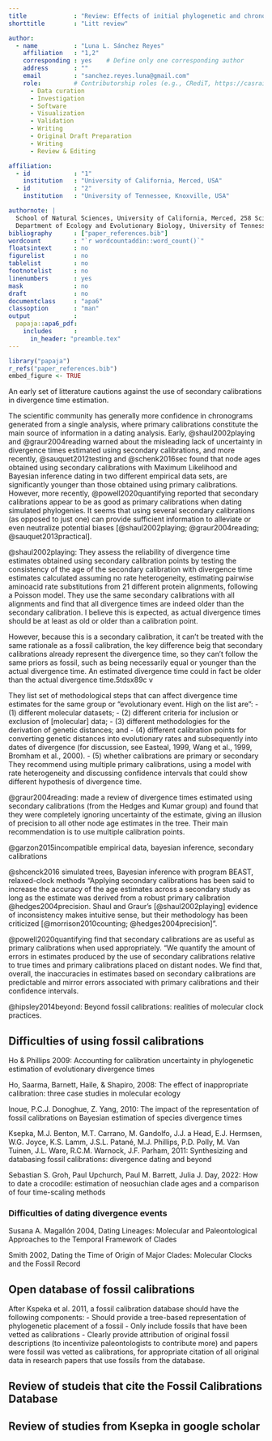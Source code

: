 ```yaml
---
title             : "Review: Effects of initial phylogenetic and chronogram hypothesis on evolutionary downstream analyses"
shorttitle        : "Litt review"

author:
  - name          : "Luna L. Sánchez Reyes"
    affiliation   : "1,2"
    corresponding : yes    # Define only one corresponding author
    address       : ""
    email         : "sanchez.reyes.luna@gmail.com"
    role:         # Contributorship roles (e.g., CRediT, https://casrai.org/credit/)
      - Data curation
      - Investigation
      - Software
      - Visualization
      - Validation
      - Writing
      - Original Draft Preparation
      - Writing
      - Review & Editing

affiliation:
  - id            : "1"
    institution   : "University of California, Merced, USA"
  - id            : "2"
    institution   : "University of Tennessee, Knoxville, USA"

authornote: |
  School of Natural Sciences, University of California, Merced, 258 Science and Engineering Building 1, Merced, CA 95340, USA.
  Department of Ecology and Evolutionary Biology, University of Tennessee, Knoxville, 446 Hesler Biology Building, Knoxville, TN 37996, USA.
bibliography      : ["paper_references.bib"]
wordcount         : "`r wordcountaddin::word_count()`"
floatsintext      : no
figurelist        : no
tablelist         : no
footnotelist      : no
linenumbers       : yes
mask              : no
draft             : no
documentclass     : "apa6"
classoption       : "man"
output            :
  papaja::apa6_pdf:
    includes      :
      in_header: "preamble.tex"
---
```


```r
library("papaja")
r_refs("paper_references.bib")
embed_figure <- TRUE
```
An early set of litterature cautions against the use of secondary calibrations in divergence time estimation.

The scientific community has generally more confidence in chronograms generated from a single analysis, where primary calibrations constitute the main source of information in a dating analysis. Early, @shaul2002playing and @graur2004reading warned about the misleading lack of uncertainty in divergence times estimated using secondary calibrations, and more recently, @sauquet2012testing and @schenk2016sec found that node ages obtained using secondary calibrations with Maximum Likelihood and Bayesian inference dating in two different empirical data sets, are significantly younger than those obtained using primary calibrations. However, more recently, @powell2020quantifying reported that secondary calibrations appear to be as good as primary calibrations when dating simulated phylogenies. It seems that using several secondary calibrations (as opposed to just one) can provide sufficient information to alleviate or even neutralize potential biases [@shaul2002playing; @graur2004reading; @sauquet2013practical].


@shaul2002playing: They assess the reliability of divergence time estimates obtained
using secondary calibration points by testing the consistency of the age of the secondary calibration with divergence time estimates calculated assuming no rate heterogeneity, estimating pairwise aminoacid rate substitutions from 21 different protein alignments, following a Poisson model.
They use the same secondary calibrations with all alignments and find that all divergence times are indeed older than the secondary calibration. I believe this is expected, as actual divergence times should be at least as old or older than a calibration point.

However, because this is a secondary calibration, it can't be treated with the same rationale as a fossil calibration, the key difference beig that secondary calibrations already represent the divergence time, so they can't follow the same priors as fossil, such as being necessarily equal or younger than the actual divergence time. An estimated divergence time could in fact be older than the actual divergence time.5tdsx89c v

They list set of methodological steps that can affect divergence time estimates
for the same group or "evolutionary event. High on the list are":
- (1) different molecular datasets;
- (2) different criteria for inclusion or exclusion of [molecular] data;
- (3) different methodologies for the derivation of genetic distances; and
- (4) different calibration points for converting genetic distances into evolutionary rates and subsequently into dates of divergence (for discussion, see Easteal, 1999, Wang et al., 1999, Bromham et al., 2000).
- (5) whether calibrations are primary or secondary
They recommend using multiple primary calibrations, using a model with rate heterogeneity and discussing confidence intervals that could show different hypothesis of divergence time.

@graur2004reading: made a review of divergence times estimated using secondary calibrations (from the Hedges and Kumar group) and found that they were completely ignoring uncertainty of the estimate, giving an illusion of precision to all other node age estimates in the tree.
Their main recommendation is to use multiple calibration points.

@garzon2015incompatible empirical data, bayesian inference, secondary calibrations

@shcenck2016 simulated trees, Bayesian inference with program BEAST, relaxed-clock methods
"Applying secondary calibrations has been said to increase the accuracy of the age estimates across a secondary study as long as the estimate was derived from a robust primary calibration @hedges2004precision. Shaul and Graur's [@shaul2002playing] evidence of inconsistency makes intuitive sense, but their methodology has been criticized [@morrison2010counting; @hedges2004precision]".

@powell2020quantifying find that secondary calibrations are as useful as primary calibrations when used appropriately.
"We quantify the amount of errors in estimates produced by the use of secondary calibrations relative to true times and primary calibrations placed on distant nodes. We find that, overall, the inaccuracies in estimates based on secondary calibrations are predictable and mirror errors associated with primary calibrations and their confidence intervals.

@hipsley2014beyond: Beyond fossil calibrations: realities of molecular clock practices.


## Difficulties of using fossil calibrations

Ho & Phillips 2009: Accounting for calibration uncertainty in phylogenetic estimation of evolutionary
divergence times

Ho, Saarma, Barnett, Haile, & Shapiro, 2008: The effect of inappropriate calibration: three case studies in molecular ecology

Inoue, P.C.J. Donoghue, Z. Yang, 2010: The impact of the representation of fossil calibrations on Bayesian estimation of species divergence times

Ksepka, M.J. Benton, M.T. Carrano, M. Gandolfo, J.J. a Head, E.J. Hermsen, W.G. Joyce, K.S. Lamm, J.S.L. Patané, M.J. Phillips, P.D. Polly, M. Van Tuinen, J.L. Ware, R.C.M. Warnock, J.F. Parham, 2011: Synthesizing and databasing fossil calibrations: divergence dating and beyond

Sebastian S. Groh, Paul Upchurch, Paul M. Barrett, Julia J. Day, 2022: How to date a crocodile: estimation of neosuchian clade ages and a comparison of four time-scaling methods

### Difficulties of dating divergence events

Susana A. Magallón 2004, Dating Lineages: Molecular and Paleontological Approaches to the Temporal Framework of Clades

Smith 2002, Dating the Time of Origin of Major Clades: Molecular Clocks and the Fossil Record

## Open database of fossil calibrations

After Kspeka et al. 2011, a fossil calibration database should have the following components:
- Should provide a tree-based representation of phylogenetic placement of a fossil
- Only include fossils that have been vetted as calibrations
- Clearly provide attribution of original fossil descriptions (to incentivize paleontologists to contribute more) and papers were fossil was vetted as calibrations, for appropriate citation of all original data in research papers that use fossils from the database.

## Review of studeis that cite the Fossil Calibrations Database

## Review of studies from Ksepka in google scholar

